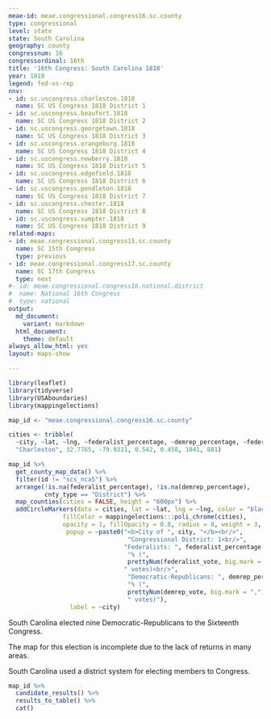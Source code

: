 ```yaml
---
meae-id: meae.congressional.congress16.sc.county
type: congressional
level: state
state: South Carolina
geography: county
congressnum: 16
congressordinal: 16th
title: '16th Congress: South Carolina 1818'
year: 1818
legend: fed-vs-rep
nnv:
- id: sc.uscongress.charleston.1818
  name: SC US Congress 1818 District 1
- id: sc.uscongress.beaufort.1818
  name: SC US Congress 1818 District 2
- id: sc.uscongress.georgetown.1818
  name: SC US Congress 1818 District 3
- id: sc.uscongress.orangeburg.1818
  name: SC US Congress 1818 District 4
- id: sc.uscongress.newberry.1818
  name: SC US Congress 1818 District 5
- id: sc.uscongress.edgefield.1818
  name: SC US Congress 1818 District 6
- id: sc.uscongress.pendleton.1818
  name: SC US Congress 1818 District 7
- id: sc.uscongress.chester.1818
  name: SC US Congress 1818 District 8
- id: sc.uscongress.sumpter.1818
  name: SC US Congress 1818 District 9
related-maps:
- id: meae.congressional.congress15.sc.county
  name: SC 15th Congress
  type: previous
- id: meae.congressional.congress17.sc.county
  name: SC 17th Congress
  type: next
#- id: meae.congressional.congress16.national.district
#  name: National 16th Congress
#  type: national
output:
  md_document:
    variant: markdown
  html_document:
    theme: default
always_allow_html: yes
layout: maps-show

---
```


```r
library(leaflet)
library(tidyverse)
library(USAboundaries)
library(mappingelections)

map_id <- "meae.congressional.congress16.sc.county"

cities <- tribble(
  ~city, ~lat, ~lng, ~federalist_percentage, ~demrep_percentage, ~federalist_vote, ~demrep_vote, 
  "Charleston", 32.7765, -79.9311, 0.542, 0.458, 1041, 881)
```

<div class="map">

```r
map_id %>%
  get_county_map_data() %>%
  filter(id != "scs_nca5") %>% 
  arrange(!is.na(federalist_percentage), !is.na(demrep_percentage), 
          cnty_type == "District") %>%
  map_counties(cities = FALSE, height = "600px") %>% 
  addCircleMarkers(data = cities, lat = ~lat, lng = ~lng, color = "black",
               fillColor = mappingelections:::poli_chrome(cities),
               opacity = 1, fillOpacity = 0.8, radius = 8, weight = 3,
                popup = ~paste0("<b>City of ", city, "</b><br/>",
                                 "Congressional District: 1<br/>",
                                "Federalists: ", federalist_percentage * 100,
                                 "% (", 
                                 prettyNum(federalist_vote, big.mark = ","),
                                " votes)<br/>",
                                 "Democratic-Republicans: ", demrep_percentage * 100,
                                 "% (", 
                                 prettyNum(demrep_vote, big.mark = ","),
                                 " votes)"),
                 label = ~city)
```

</div>

South Carolina elected nine Democratic-Republicans to the Sixteenth Congress.

The map for this election is incomplete due to the lack of returns in many areas.

South Carolina used a district system for electing members to Congress. 

<div class="results-table">

```r
map_id %>%
  candidate_results() %>%
  results_to_table() %>%
  cat()
```

</div>
